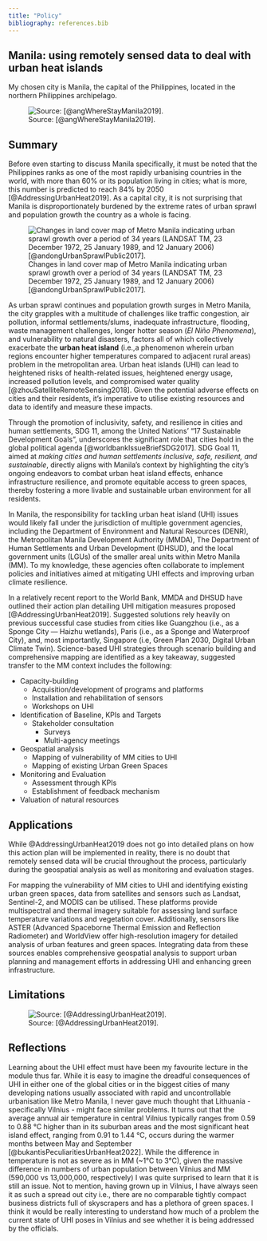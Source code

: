 ```yaml
---
title: "Policy"
bibliography: references.bib
---
```


## Manila: using remotely sensed data to deal with urban heat islands

My chosen city is Manila, the capital of the Philippines, located in the northern Philippines archipelago.

![Source: [@angWhereStayManila2019].](Manila.png)

## Summary

Before even starting to discuss Manila specifically, it must be noted that the Philippines ranks as one of the most rapidly urbanising countries in the world, with more than 60% or its population living in cities; what is more, this number is predicted to reach 84% by 2050 [@AddressingUrbanHeat2019]. As a capital city, it is not surprising that Manila is disproportionately burdened by the extreme rates of urban sprawl and population growth the country as a whole is facing.

![Changes in land cover map of Metro Manila indicating urban sprawl growth over a period of 34 years (LANDSAT TM, 23 December 1972, 25 January 1989, and 12 January 2006) [@andongUrbanSprawlPublic2017].](Manila-land-cover.png)

As urban sprawl continues and population growth surges in Metro Manila, the city grapples with a multitude of challenges like traffic congestion, air pollution, informal settlements/slums, inadequate infrastructure, flooding, waste management challenges, longer hotter season (*El Niño Phenomena*), and vulnerability to natural disasters, factors all of which collectively exacerbate the **urban heat island** (i.e.,a phenomenon wherein urban regions encounter higher temperatures compared to adjacent rural areas) problem in the metropolitan area. Urban heat islands (UHI) can lead to heightened risks of health-related issues, heightened energy usage, increased pollution levels, and compromised water quality [@zhouSatelliteRemoteSensing2018]. Given the potential adverse effects on cities and their residents, it's imperative to utilise existing resources and data to identify and measure these impacts.

Through the promotion of inclusivity, safety, and resilience in cities and human settlements, SDG 11, among the United Nations' "17 Sustainable Development Goals", underscores the significant role that cities hold in the global political agenda [@worldbankIssueBriefSDG2017]. SDG Goal 11, aimed at *making cities and human settlements inclusive, safe, resilient, and sustainable*, directly aligns with Manila's context by highlighting the city's ongoing endeavors to combat urban heat island effects, enhance infrastructure resilience, and promote equitable access to green spaces, thereby fostering a more livable and sustainable urban environment for all residents.

In Manila, the responsibility for tackling urban heat island (UHI) issues would likely fall under the jurisdiction of multiple government agencies, including the Department of Environment and Natural Resources (DENR), the Metropolitan Manila Development Authority (MMDA), The Department of Human Settlements and Urban Development (DHSUD), and the local government units (LGUs) of the smaller areal units within Metro Manila (MM). To my knowledge, these agencies often collaborate to implement policies and initiatives aimed at mitigating UHI effects and improving urban climate resilience.

In a relatively recent report to the World Bank, MMDA and DHSUD have outlined their action plan detailing UHI mitigation measures proposed [@AddressingUrbanHeat2019]. Suggested solutions rely heavily on previous successful case studies from cities like Guangzhou (i.e., as a Sponge City — Haizhu wetlands), Paris (i.e., as a Sponge and Waterproof City), and, most importantly, Singapore (i.e, Green Plan 2030, Digital Urban Climate Twin). Science-based UHI strategies through scenario building and comprehensive mapping are identified as a key takeaway, suggested transfer to the MM context includes the following:

-   Capacity-building
    -   Acquisition/development of programs and platforms
    -   Installation and rehabilitation of sensors
    -   Workshops on UHI
-   Identification of Baseline, KPIs and Targets
    -   Stakeholder consultation
        -   Surveys
        -   Multi-agency meetings
-   Geospatial analysis
    -   Mapping of vulnerability of MM cities to UHI
    -   Mapping of existing Urban Green Spaces
-   Monitoring and Evaluation
    -   Assessment through KPIs
    -   Establishment of feedback mechanism
-   Valuation of natural resources

## Applications

While @AddressingUrbanHeat2019 does not go into detailed plans on how this action plan will be implemented in reality, there is no doubt that remotely sensed data will be crucial throughout the process, particularly during the geospatial analysis as well as monitoring and evaluation stages.

For mapping the vulnerability of MM cities to UHI and identifying existing urban green spaces, data from satellites and sensors such as Landsat, Sentinel-2, and MODIS can be utilised. These platforms provide multispectral and thermal imagery suitable for assessing land surface temperature variations and vegetation cover. Additionally, sensors like ASTER (Advanced Spaceborne Thermal Emission and Reflection Radiometer) and WorldView offer high-resolution imagery for detailed analysis of urban features and green spaces. Integrating data from these sources enables comprehensive geospatial analysis to support urban planning and management efforts in addressing UHI and enhancing green infrastructure.

## Limitations

![Source: [@AddressingUrbanHeat2019].](limitations.png)

## Reflections

Learning about the UHI effect must have been my favourite lecture in the module thus far. While it is easy to imagine the dreadful consequences of UHI in either one of the global cities or in the biggest cities of many developing nations usually associated with rapid and uncontrollable urbanisation like Metro Manila, I never gave much thought that Lithuania - specifically Vilnius - might face similar problems. It turns out that the average annual air temperature in central Vilnius typically ranges from 0.59 to 0.88 °C higher than in its suburban areas and the most significant heat island effect, ranging from 0.91 to 1.44 °C, occurs during the warmer months between May and September [@bukantisPeculiaritiesUrbanHeat2022]. While the difference in temperature is not as severe as in MM (\~1°C to 3°C), given the massive difference in numbers of urban population between Vilnius and MM (590,000 vs 13,000,000, respectively) I was quite surprised to learn that it is still an issue. Not to mention, having grown up in Vilnius, I have always seen it as such a spread out city i.e., there are no comparable tightly compact business districts full of skyscrapers and has a plethora of green spaces. I think it would be really interesting to understand how much of a problem the current state of UHI poses in Vilnius and see whether it is being addressed by the officials.
